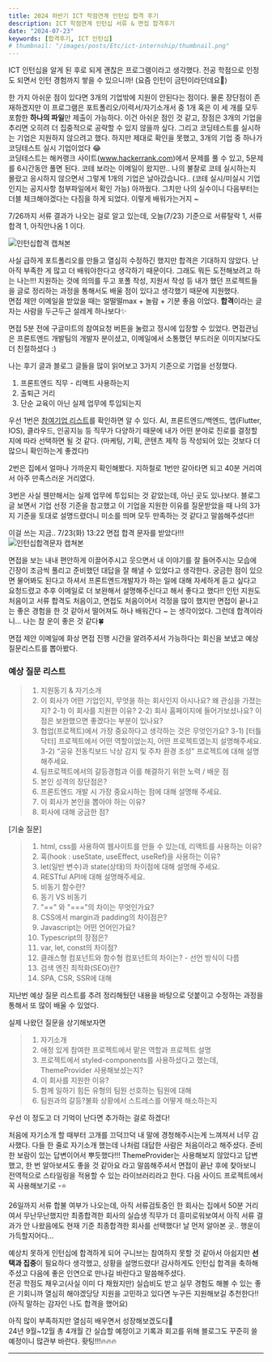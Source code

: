 ```yaml
---
title: 2024 하반기 ICT 학점연계 인턴십 합격 후기
description: ICT 학점연계 인턴십 서류 & 면접 합격후기
date: "2024-07-23"
keywords: [합격후기, ICT 인턴십]
# thumbnail: "/images/posts/Etc/ict-internship/thumbnail.png"
---
```


ICT 인턴십을 알게 된 후로 되게 괜찮은 프로그램이라고 생각했다. 전공 학점으로 인정도 되면서 인턴 경험까지 쌓을 수 있으니까! (요즘 인턴이 금턴이라던데요🥇) <br/>

한 가지 아쉬운 점이 있다면 3개의 기업밖에 지원이 안된다는 점이다. 물론 장단점이 존재하겠지만 이 프로그램은 포트폴리오/이력서/자기소개서 중 1개 혹은 이 세 개를 모두 포함한 **하나의 파일**만 제출이 가능하다. 이건 아쉬운 점인 것 같고, 장점은 3개의 기업을 추리면 오히려 더 집중적으로 공략할 수 있지 않을까 싶다.
그리고 코딩테스트를 실시하는 기업은 지원하지 않으려고 했다. 하지만 제대로 확인을 못했고, 3개의 기업 중 하나가 코딩테스트 실시 기업이었다 😂 <br/>
코딩테스트는 해커랭크 사이트(www.hackerrank.com)에서 문제를 풀 수 있고, 5문제를 6시간동안 풀면 된다. 코테 보라는 이메일이 왔지만.. 나의 불찰로 코테 실시하는지 몰랐고 응시하지 않으면서 그렇게 1개의 기업은 날아갔습니다.. 
(코테 실시/미실시 기업인지는 공지사항 첨부파일에서 확인 가능)
아까웠다. 그치만 나의 실수이니 다음부터는 더블 체크해야겠다는 다짐을 하게 되었다. 이렇게 배워가는거지 ~ <br/>

7/26까지 서류 결과가 나오는 걸로 알고 있는데, 오늘(7/23) 기준으로 서류탈락 1, 서류합격 1, 아직안나옴 1 이다.

![인턴십합격 캡쳐본](https://ifh.cc/g/nB3MdX.png)

사실 급하게 포트폴리오를 만들고 열심히 수정하긴 했지만 합격은 기대하지 않았다. 난 아직 부족한 게 많고 더 배워야한다고 생각하기 때문이다. 그래도 뭐든 도전해보려고 하는 나는!!! 지원하는 것에 의의를 두고 포폴 작성, 지원서 작성 등 내가 했던 프로젝트들을 글로 정리하는 과정을 통해서도 배울 점이 있다고 생각했기 때문에 지원했다. <br/>
면접 제안 이메일을 받았을 때는 얼떨떨max + 놀람 + 기분 좋음 이었다. **합격**이라는 글자는 사람을 두근두근 설레게 하나보다✨<br/>

면접 5분 전에 구글미트의 참여요청 버튼을 눌렀고 정시에 입장할 수 있었다. 면접관님은 프론트엔드 개발팀의 개발자 분이셨고, 이메일에서 소통했던 부드러운 이미지보다도 더 친절하셨다 :)

나는 후기 글과 블로그 글들을 많이 읽어보고 3가지 기준으로 기업을 선정했다.
1. 프론트엔드 직무 - 리액트 사용하는지
2. 출퇴근 거리
3. 단순 교육이 아닌 실제 업무에 투입되는지

우선 1번은 [참여기업 리스트](https://www.ictintern.or.kr/homepage/trainingCompany/companyList.do)를 확인하면 알 수 있다. AI, 프론트엔드/백엔드, 앱(Flutter, IOS), 클라우드, 인공지능 등 직무가 다양하기 때문에 내가 어떤 분야로 진로를 결정할지에 따라 선택하면 될 것 같다. (마케팅, 기획, 콘텐츠 제작 등 작성되어 있는 것보다 더 많으니 확인하는게 좋겠다!)

2번은 집에서 얼마나 가까운지 확인해봤다. 지하철로 1번만 갈아타면 되고 40분 거리여서 아주 만족스러운 거리였다.

3번은 사실 웬만해서는 실제 업무에 투입되는 것 같았는데, 아닌 곳도 있나보다. 블로그 글 보면서 기업 선정 기준을 참고했고 이 기업을 지원한 이유를 질문받았을 때 나의 3가지 기준을 토대로 설명드렸더니 미소를 띄며 모두 만족하는 것 같다고 말씀해주셨다!!

이걸 쓰는 지금.. 7/23(화) 13:22 면접 합격 문자를 받았다!!! <br/>
![인턴십합격문자 캡쳐본](https://ifh.cc/g/9Ma7Tm.png)

면접을 보는 내내 편안하게 이끌어주시고 웃으면서 내 이야기를 잘 들어주시는 모습에 긴장이 조금씩 풀리고 준비했던 대답을 잘 해낼 수 있었다고 생각한다. 궁금한 점이 있으면 물어봐도 된다고 하셔서 프론트엔드개발자가 하는 일에 대해 자세하게 듣고 싶다고 요청드렸고 추후 이메일로 더 보완해서 설명해주신다고 해서 좋다고 했다!! 
인턴 지원도 처음이고 서류 합격도 처음이고, 면접도 처음이어서 걱정을 많이 했지만 면접이 끝나고는 좋은 경험을 한 것 같아서 떨어져도 하나 배워간다 ~ 는 생각이었다. 그런데 합격이라니... 나는 참 운이 좋은 것 같다🍀

면접 제안 이메일에 화상 면접 진행 시간을 알려주셔서 가능하다는 회신을 보냈고 예상 질문리스트를 뽑아봤다.

### 예상 질문 리스트

> 1. 지원동기 & 자기소개
> 2. 이 회사가 어떤 기업인지, 무엇을 하는 회사인지 아시나요? 왜 관심을 가졌는지?
> 2-1) 이 회사를 지원한 이유?
> 2-2) 회사 홈페이지에 들어가보셨나요? 이 점은 보완했으면 좋겠다는 부분이 있나요?
> 3. 협업(프로젝트)에서 가장 중요하다고 생각하는 것은 무엇인가요?
> 3-1) [터틀닥터] 프로젝트에서 어떤 역할이었는지, 어떤 프로젝트였는지 설명해주세요.
> 3-2) “공유 전동킥보드 낙상 감지 및 주차 환경 조성” 프로젝트에 대해 설명해주세요.
> 4. 팀프로젝트에서의 갈등경험과 이를 해결하기 위한 노력 / 배운 점
> 5. 본인 성격의 장단점은?
> 6. 프론트엔드 개발 시 가장 중요시하는 점에 대해 설명해 주세요.
> 7. 이 회사가 본인을 뽑아야 하는 이유?
> 8. 회사에 대해 궁금한 점?


[기술 질문]
> 1. html, css를 사용하여 웹사이트를 만들 수 있는데, 리액트를 사용하는 이유?
> 2. 훅(hook : useState, useEffect, useRef)을 사용하는 이유?
> 3. let(일반 변수)과 state(상태)의 차이점에 대해 설명해 주세요.
> 4. RESTful API에 대해 설명해주세요.
> 5. 비동기 함수란?
> 6. 동기 VS 비동기
> 7. "==" 와 "==="의 차이는 무엇인가요?
> 8. CSS에서 margin과 padding의 차이점은?
> 9. Javascript는 어떤 언어인가요?
> 10. Typescript의 장점은?
> 11. var, let, const의 차이점?
> 12. 클래스형 컴포넌트와 함수형 컴포넌트의 차이는? - 선언 방식이 다름
> 13. 검색 엔진 최적화(SEO)란?
> 14. SPA, CSR, SSR에 대해

지난번 예상 질문 리스트를 추려 정리해뒀던 내용을 바탕으로 덧붙이고 수정하는 과정을 통해서 또 많이 배울 수 있었다.<br/>

실제 나왔던 질문을 상기해보자면
> 1. 자기소개
> 2. 애정 있게 참여한 프로젝트에서 맡은 역할과 프로젝트 설명
> 3. 프로젝트에서 styled-components를 사용하셨다고 했는데, ThemeProvider 사용해보셨는지?
> 4. 이 회사를 지원한 이유?
> 5. 함께 일하기 힘든 유형의 팀원 선호하는 팀원에 대해
> 6. 팀원과의 갈등?불화 상황에서 스트레스를 어떻게 해소하는지

우선 이 정도고 더 기억이 난다면 추가하는 걸로 하겠다!

처음에 자기소개 할 때부터 고개를 끄덕끄덕 내 말에 경청해주시는게 느껴져서 너무 감사했다. 다들 한 줄로 자기소개 했는데 나처럼 대답한 사람은 처음이라고 해주셨다. 준비한 보람이 있는 답변이어서 뿌듯했다!!!
ThemeProvider는 사용해보지 않았다고 답변했고, 한 번 알아보셔도 좋을 것 같아요 라고 말씀해주셔서 면접이 끝난 후에 찾아보니 전역적으로 스타일링을 적용할 수 있는 라이브러리라고 한다. 다음 사이드 프로젝트에서 꼭 사용해보기로 -⭐

26일까지 서류 합불 여부가 나오는데, 아직 서류검토중인 한 회사는 집에서 50분 거리여서 무난무난했지만 최종합격한 회사의 실습생 직무가 더 흥미로워보여서 아직 서류 결과가 안 나왔음에도 현재 기준 최종합격한 회사를 선택했다!
날 먼저 알아본 곳.. 행운이 가득할지어다...


예상치 못하게 인턴십에 합격하게 되어 구니브는 참여하지 못할 것 같아서 아쉽지만 **선택과 집중**이 필요하다 생각했고, 상황을 설명드렸다! 감사하게도 인턴십 합격을 축하해주셨고 다음에 좋은 인연으로 만나길 바란다고 말씀해주셨다.<br/>
전공 학점도 채우고(사실 이미 다 채웠지만) 실습비도 받고 실무 경험도 해볼 수 있는 좋은 기회니까 열심히 해야겠당당
지원을 고민하고 있다면 누구든 지원해보길 추천한다!! (아직 말하는 감자인 나도 합격을 했어요)

아직 많이 부족하지만 열심히 배우면서 성장해보겠도다💙<br/>
24년 9월~12월 총 4개월 간 실습할 예정이고 기록과 회고를 위해 블로그도 꾸준히 쓸 예정이니 많관부 바란다. 홧팅!!!🔥🔥🔥

---